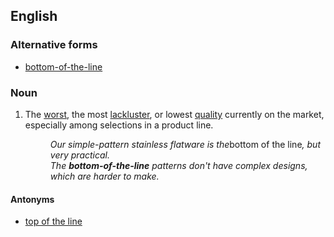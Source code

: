 ==English==

===Alternative forms===
* [[bottom-of-the-line]]

===Noun===
{{en-noun|sg=[[bottom]] [[of]] [[the]] [[line]]|?}}

# {{idiomatic|often used attributively}} The [[worst]], the most [[lackluster]], or lowest [[quality]] currently on the market, especially among selections in a product line.
#: ''Our simple-pattern stainless flatware is the ''bottom of the line'', but very practical.''
#: ''The '''bottom-of-the-line''' patterns don't have complex designs, which are harder to make.''

====Antonyms====
* [[top of the line]]